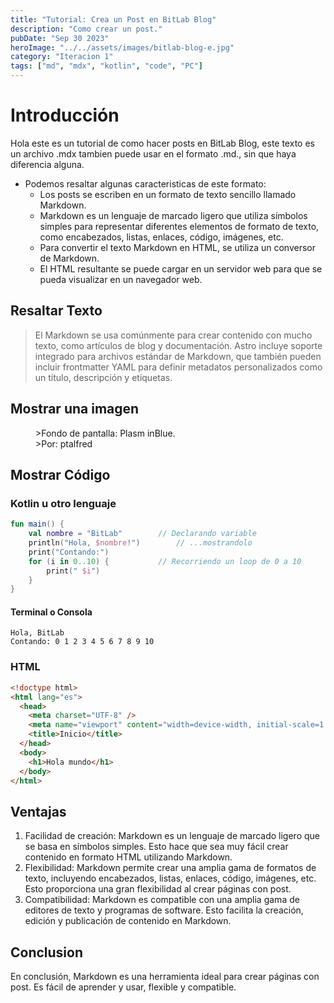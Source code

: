 ```yaml
---
title: "Tutorial: Crea un Post en BitLab Blog"
description: "Como crear un post."
pubDate: "Sep 30 2023"
heroImage: "../../assets/images/bitlab-blog-e.jpg"
category: "Iteracion 1"
tags: ["md", "mdx", "kotlin", "code", "PC"]
---
```


# Introducción

Hola este es un tutorial de como hacer posts en BitLab Blog, este texto es un archivo .mdx tambien puede usar en el formato .md., sin que haya diferencia alguna.

- Podemos resaltar algunas caracteristicas de este formato:
  - Los posts se escriben en un formato de texto sencillo llamado Markdown.
  - Markdown es un lenguaje de marcado ligero que utiliza símbolos simples para representar diferentes elementos de formato de texto, como encabezados, listas, enlaces, código, imágenes, etc.
  - Para convertir el texto Markdown en HTML, se utiliza un conversor de Markdown.
  - El HTML resultante se puede cargar en un servidor web para que se pueda visualizar en un navegador web.

## Resaltar Texto

> El Markdown se usa comúnmente para crear contenido con mucho texto, como artículos de blog y documentación. Astro incluye soporte integrado para archivos estándar de Markdown, que también pueden incluir frontmatter YAML para definir metadatos personalizados como un título, descripción y etiquetas.

## Mostrar una imagen

<figure>
  <img
    src="https://onedrive.live.com/embed?resid=B3617E53BCF30304%21156&authkey=%21AHf6WNPpyiOB1ME&width=5120&height=2880"
    alt=""
  />
  <figcaption>
    >Fondo de pantalla: Plasm inBlue.
    <br />
    >Por: ptalfred
  </figcaption>
</figure>

## Mostrar Código

### Kotlin u otro lenguaje

```kotlin
fun main() {
    val nombre = "BitLab"        // Declarando variable
    println("Hola, $nombre!")        // ...mostrandolo
    print("Contando:")
    for (i in 0..10) {           // Recorriendo un loop de 0 a 10
        print(" $i")
    }
}
```

#### Terminal o Consola

```console
Hola, BitLab
Contando: 0 1 2 3 4 5 6 7 8 9 10
```

### HTML

```html
<!doctype html>
<html lang="es">
  <head>
    <meta charset="UTF-8" />
    <meta name="viewport" content="width=device-width, initial-scale=1.0" />
    <title>Inicio</title>
  </head>
  <body>
    <h1>Hola mundo</h1>
  </body>
</html>
```

## Ventajas

1. Facilidad de creación: Markdown es un lenguaje de marcado ligero que se basa en símbolos simples. Esto hace que sea muy fácil crear contenido en formato HTML utilizando Markdown.
2. Flexibilidad: Markdown permite crear una amplia gama de formatos de texto, incluyendo encabezados, listas, enlaces, código, imágenes, etc. Esto proporciona una gran flexibilidad al crear páginas con post.
3. Compatibilidad: Markdown es compatible con una amplia gama de editores de texto y programas de software. Esto facilita la creación, edición y publicación de contenido en Markdown.

## Conclusion

En conclusión, Markdown es una herramienta ideal para crear páginas con post. Es fácil de aprender y usar, flexible y compatible.
